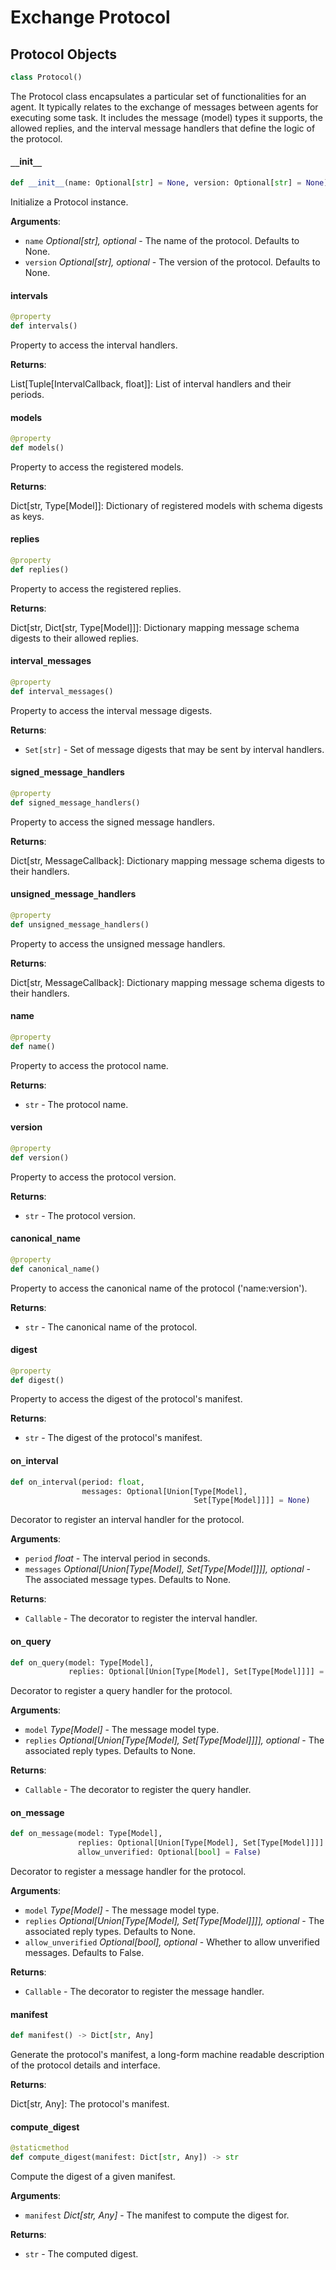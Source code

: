 

# Exchange Protocol




## Protocol Objects

```python
class Protocol()
```

The Protocol class encapsulates a particular set of functionalities for an agent.
It typically relates to the exchange of messages between agents for executing some task.
It includes the message (model) types it supports, the allowed replies, and the
interval message handlers that define the logic of the protocol.



#### `__`init`__`

```python
def __init__(name: Optional[str] = None, version: Optional[str] = None)
```

Initialize a Protocol instance.

**Arguments**:

- `name` _Optional[str], optional_ - The name of the protocol. Defaults to None.
- `version` _Optional[str], optional_ - The version of the protocol. Defaults to None.



#### intervals

```python
@property
def intervals()
```

Property to access the interval handlers.

**Returns**:

  List[Tuple[IntervalCallback, float]]: List of interval handlers and their periods.



#### models

```python
@property
def models()
```

Property to access the registered models.

**Returns**:

  Dict[str, Type[Model]]: Dictionary of registered models with schema digests as keys.



#### replies

```python
@property
def replies()
```

Property to access the registered replies.

**Returns**:

  Dict[str, Dict[str, Type[Model]]]: Dictionary mapping message schema digests to their
  allowed replies.



#### interval`_`messages

```python
@property
def interval_messages()
```

Property to access the interval message digests.

**Returns**:

- `Set[str]` - Set of message digests that may be sent by interval handlers.



#### signed`_`message`_`handlers

```python
@property
def signed_message_handlers()
```

Property to access the signed message handlers.

**Returns**:

  Dict[str, MessageCallback]: Dictionary mapping message schema digests to their handlers.



#### unsigned`_`message`_`handlers

```python
@property
def unsigned_message_handlers()
```

Property to access the unsigned message handlers.

**Returns**:

  Dict[str, MessageCallback]: Dictionary mapping message schema digests to their handlers.



#### name

```python
@property
def name()
```

Property to access the protocol name.

**Returns**:

- `str` - The protocol name.



#### version

```python
@property
def version()
```

Property to access the protocol version.

**Returns**:

- `str` - The protocol version.



#### canonical`_`name

```python
@property
def canonical_name()
```

Property to access the canonical name of the protocol ('name:version').

**Returns**:

- `str` - The canonical name of the protocol.



#### digest

```python
@property
def digest()
```

Property to access the digest of the protocol's manifest.

**Returns**:

- `str` - The digest of the protocol's manifest.



#### on`_`interval

```python
def on_interval(period: float,
                messages: Optional[Union[Type[Model],
                                         Set[Type[Model]]]] = None)
```

Decorator to register an interval handler for the protocol.

**Arguments**:

- `period` _float_ - The interval period in seconds.
- `messages` _Optional[Union[Type[Model], Set[Type[Model]]]], optional_ - The associated
  message types. Defaults to None.
  

**Returns**:

- `Callable` - The decorator to register the interval handler.



#### on`_`query

```python
def on_query(model: Type[Model],
             replies: Optional[Union[Type[Model], Set[Type[Model]]]] = None)
```

Decorator to register a query handler for the protocol.

**Arguments**:

- `model` _Type[Model]_ - The message model type.
- `replies` _Optional[Union[Type[Model], Set[Type[Model]]]], optional_ - The associated
  reply types. Defaults to None.
  

**Returns**:

- `Callable` - The decorator to register the query handler.



#### on`_`message

```python
def on_message(model: Type[Model],
               replies: Optional[Union[Type[Model], Set[Type[Model]]]] = None,
               allow_unverified: Optional[bool] = False)
```

Decorator to register a message handler for the protocol.

**Arguments**:

- `model` _Type[Model]_ - The message model type.
- `replies` _Optional[Union[Type[Model], Set[Type[Model]]]], optional_ - The associated
  reply types. Defaults to None.
- `allow_unverified` _Optional[bool], optional_ - Whether to allow unverified messages.
  Defaults to False.
  

**Returns**:

- `Callable` - The decorator to register the message handler.



#### manifest

```python
def manifest() -> Dict[str, Any]
```

Generate the protocol's manifest, a long-form machine readable description of the
protocol details and interface.

**Returns**:

  Dict[str, Any]: The protocol's manifest.



#### compute`_`digest

```python
@staticmethod
def compute_digest(manifest: Dict[str, Any]) -> str
```

Compute the digest of a given manifest.

**Arguments**:

- `manifest` _Dict[str, Any]_ - The manifest to compute the digest for.
  

**Returns**:

- `str` - The computed digest.
